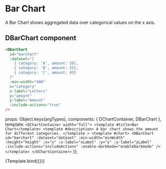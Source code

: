 
<Meta
    title="Visualization/Charts/Bar Chart"
    component={DBarChart}
/>


# Bar Chart

A Bar Chart shows aggregated data over categorical values on the x axis.

<ArgsTable story="Bar Chart" />

## DBarChart component

```html
<DBarChart
  id="barchart"
  :dataset="[
    { category: 'A', amount: 28},
    { category: 'B', amount: 55},
    { category: 'C', amount: 43}
  ]"
  :min-width="400"
  x="category"
  x-label="Letters"
  y="amount"
  y-label="Amount"
  :include-actions="true"
/>
```

  props: Object.keys(argTypes),
  components: { DChartContainer, DBarChart },
  template: `
        <DChartContainer width="full">
          <template #title>Bar Chart</template>
          <template #description>
            A bar chart shows the amount for different categories.
          </template
          >
          <template #chart>
            <DBarChart
              id="barchart"
              :dataset="dataset"
              :min-width="minWidth"
              :height="height"
              :x="x"
              :x-label="xLabel"
              :y="y"
              :y-label="yLabel"
              :include-actions="includeActions"
              :enable-darkmode="enableDarkmode"
            />
          </template>
        </DChartContainer>
    `
});

<Canvas>
  <Story name="Bar Chart" args={{
    includeActions: true,
    minWidth: 400,
    height: 300,
    x: 'category',
    y: 'amount',
    xLabel: 'Letters',
    yLabel: 'Amount',
    dataset: [
      { category: 'A', amount: 28},
      { category: 'B', amount: 55},
      { category: 'C', amount: 43}
    ],
    enableDarkmode: true,
  }}>
    {Template.bind({})}
  </Story>
</Canvas>